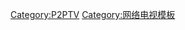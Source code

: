 {{Navbox
|bodyclass=hlist

|name  = P2PTV
|title = 中国P2PTV
|state = {{{state<includeonly>|collapsed</includeonly>}}}
| image     = 
|list1 = 

*[[PP视频]]
*[[PPStream]]
*[[PPmate]]
*[[TVants]]

}}<noinclude>
[[Category:P2PTV]]
[[Category:网络电视模板]]
</noinclude>